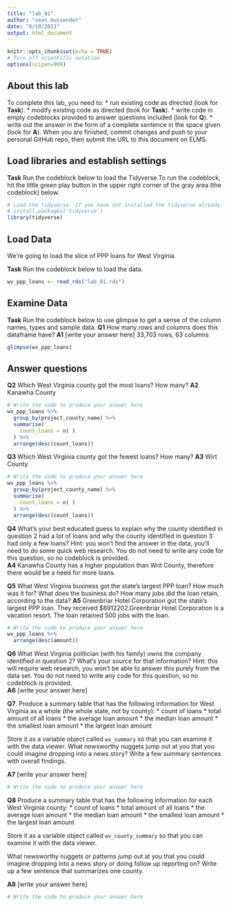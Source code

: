 ```yaml
---
title: "lab_01"
author: "sean mussenden"
date: "8/19/2021"
output: html_document
---
```


```r
knitr::opts_chunk$set(echo = TRUE)
# Turn off scientific notation
options(scipen=999) 
```

## About this lab

To complete this lab, you need to:
* run existing code as directed (look for **Task**). 
* modify existing code as directed (look for **Task**).
* write code in empty codeblocks provided to answer questions included (look for **Q**). 
* write out the answer in the form of a complete sentence in the space given (look for **A**). 
When you are finished, commit changes and push to your personal GitHub repo, then submit the URL to this document on ELMS. 

## Load libraries and establish settings

**Task** Run the codeblock below to load the Tidyverse.To run the codeblock, hit the little green play button in the upper right corner of the gray area (the codeblock) below.

```r


# Load the tidyverse. If you have not installed the tidyverse already, remove the # from the next line and run it first.  
# install.packages('tidyverse')
library(tidyverse)
```

## Load Data 

We're going to load the slice of PPP loans for West Virginia.

**Task** Run the codeblock below to load the data. 

```r
wv_ppp_loans <- read_rds("lab_01.rds")
```

## Examine Data

**Task** Run the codeblock below to use glimpse to get a sense of the column names, types and sample data. 
**Q1** How many rows and columns does this dataframe have? 
**A1** [write your answer here] 33,703 rows, 63 columns

```r
glimpse(wv_ppp_loans)
```

## Answer questions

**Q2** Which West Virginia county got the most loans? How many?
**A2** Kanawha County

```r
# Write the code to produce your answer here
wv_ppp_loans %>%
  group_by(project_county_name) %>%
  summarise(
    count_loans = n( )
  ) %>%
  arrange(desc(count_loans))
```
**Q3** Which West Virginia county got the fewest loans? How many?
**A3** Wirt County

```r
# Write the code to produce your answer here
wv_ppp_loans %>%
  group_by(project_county_name) %>%
  summarise(
    count_loans = n( )
  ) %>%
  arrange(desc(count_loans))

```
**Q4** What's your best educated guess to explain why the county identified in question 2 had a lot of loans and why the county identified in question 3 had only a few loans? Hint: you won't find the answer in the data, you'll need to do some quick web research. You do not need to write any code for this question, so no codeblock is provided.  
**A4** Kanawha County has a higher population than Writ County, therefore there would be a need for more loans.


**Q5** What West Virginia business got the state's largest PPP loan? How much was it for? What does the business do? How many jobs did the loan retain, according to the data?
**A5** Greenbriar Hotel Corporation got the state's largest PPP loan. They received $8912202.Greenbriar Hotel Corporation is a vacation resort. The loan retained 500 jobs with the loan.

```r
# Write the code to produce your answer here
wv_ppp_loans %>%
  arrange(desc(amount))
```

**Q6** What West Virginia politician (with his family) owns the company identified in question 2? What's your source for that information? Hint: this will require web research, you won't be able to answer this purely from the data set.  You do not need to write any code for this question, so no codeblock is provided.  
**A6** [write your answer here]

**Q7**. Produce a summary table that has the following information for West Virginia as a whole (the whole state, not by county):
* count of loans
* total amount of all loans
* the average loan amount
* the median loan amount
* the smallest loan amount
* the largest loan amount

Store it as a variable object called `wv_summary` so that you can examine it with the data viewer. What newsworthy nuggets jump out at you that you could imagine dropping into a news story? Write a few summary sentences with overall findings. 

**A7** [write your answer here]
```r
# Write the code to produce your answer here
```

**Q8** Produce a summary table that has the following information for each West Virginia county:
* count of loans
* total amount of all loans
* the average loan amount
* the median loan amount
* the smallest loan amount
* the largest loan amount

Store it as a variable object called `wv_county_summary` so that you can examine it with the data viewer. 

What newsworthy nuggets or patterns jump out at you that you could imagine dropping into a news story or doing follow up reporting on? Write up a few sentence that summarizes one county. 

**A8** [write your answer here]
```r
# Write the code to produce your answer here
```
